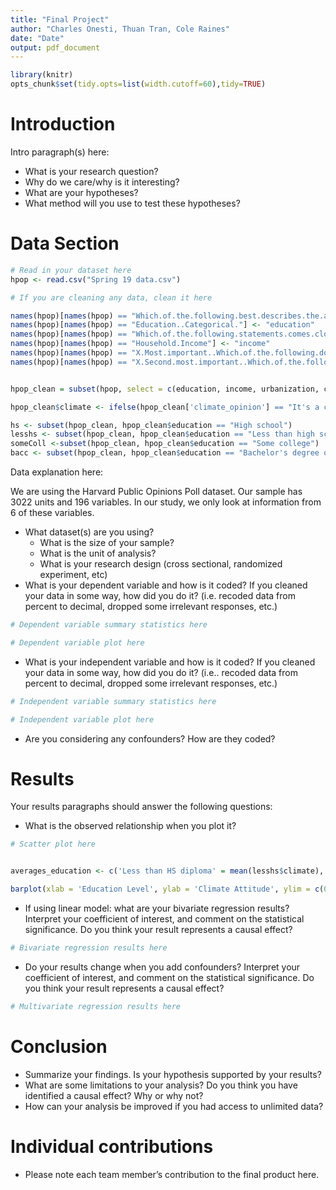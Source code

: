 ```yaml
---
title: "Final Project"
author: "Charles Onesti, Thuan Tran, Cole Raines"
date: "Date"
output: pdf_document
---
```

  
  
```r
library(knitr)
opts_chunk$set(tidy.opts=list(width.cutoff=60),tidy=TRUE)
```

# Introduction

Intro paragraph(s) here:

- What is your research question? 
- Why do we care/why is it interesting? 
- What are your hypotheses? 
- What method will you use to test these hypotheses?


# Data Section

```r
# Read in your dataset here
hpop <- read.csv("Spring 19 data.csv")

# If you are cleaning any data, clean it here

names(hpop)[names(hpop) == "Which.of.the.following.best.describes.the.area.in.which.you.live..if.in.college..when.not.in.school.."] <- "urbanization"
names(hpop)[names(hpop) == "Education..Categorical."] <- "education"
names(hpop)[names(hpop) == "Which.of.the.following.statements.comes.closest.to.your.view.regarding.climate.change."] <- "climate_opinion"
names(hpop)[names(hpop) == "Household.Income"] <- "income"
names(hpop)[names(hpop) == "X.Most.important..Which.of.the.following.do.you.consider.to.be.the.most.and.second.most.important.goals.of.U.S..foreign.policy."] <- "first"
names(hpop)[names(hpop) == "X.Second.most.important..Which.of.the.following.do.you.consider.to.be.the.most.and.second.most.important.goals.of.U.S..foreign.policy."] <- "second"


hpop_clean = subset(hpop, select = c(education, income, urbanization, climate_opinion, first, second))

hpop_clean$climate <- ifelse(hpop_clean['climate_opinion'] == "It's a crisis and demands urgent action", 3, ifelse(hpop_clean['climate_opinion'] == "It's a problem, but we don't need urgent action now; other issues are more important", 2, ifelse(hpop_clean['climate_opinion'] == "It's not a problem; attempting to address is will be harmful to the economy", 1, NA)))

hs <- subset(hpop_clean, hpop_clean$education == "High school")
lesshs <- subset(hpop_clean, hpop_clean$education == "Less than high school")
someColl <-subset(hpop_clean, hpop_clean$education == "Some college")
bacc <- subset(hpop_clean, hpop_clean$education == "Bachelor's degree or higher")


```

Data explanation here:

We are using the Harvard Public Opinions Poll dataset.  Our sample has 3022 units and 196 variables.  In our study, we only look at information from 6 of these variables. 


- What dataset(s) are you using? 
    + What is the size of your sample?
    + What is the unit of analysis?
    + What is your research design (cross sectional, randomized experiment, etc)
- What is your dependent variable and how is it coded? If you cleaned your data in some way, how did you do it? (i.e. recoded data from percent to decimal, dropped some irrelevant responses, etc.)

```r
# Dependent variable summary statistics here

```


```r
# Dependent variable plot here

```

- What is your independent variable and how is it coded? If you cleaned your data in some way, how did you do it? (i.e.. recoded data from percent to decimal, dropped some irrelevant responses, etc.)

```r
# Independent variable summary statistics here

```


```r
# Independent variable plot here

```

- Are you considering any confounders? How are they coded?


# Results

Your results paragraphs should answer the following questions:

- What is the observed relationship when you plot it?

```r
# Scatter plot here


averages_education <- c('Less than HS diploma' = mean(lesshs$climate), 'HS Diploma' = mean(hs$climate), 'Some College' = mean(someColl$climate), 'Bachelors or Higher' = mean(bacc$climate))

barplot(xlab = 'Education Level', ylab = 'Climate Attitude', ylim = c(0,3), averages_education)
```

- If using linear model: what are your bivariate regression results? Interpret your coefficient of interest, and comment on the statistical significance. Do you think your result represents a causal effect?

```r
# Bivariate regression results here

```

- Do your results change when you add confounders? Interpret your coefficient of interest, and comment on the statistical significance. Do you think your result represents a causal effect?

```r
# Multivariate regression results here

```


# Conclusion

- Summarize your findings. Is your hypothesis supported by your results?
- What are some limitations to your analysis? Do you think you have identified a causal effect? Why or why not?
- How can your analysis be improved if you had access to unlimited data?


# Individual contributions

- Please note each team member's contribution to the final product here.
